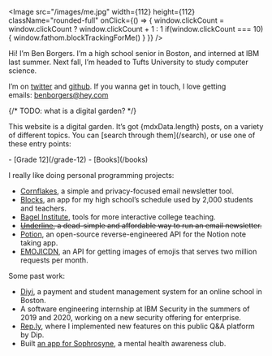 
<Image
    src="/images/me.jpg"
    width={112}
    height={112}
    className="rounded-full"
    onClick={() => {
        window.clickCount = window.clickCount ? window.clickCount + 1 : 1
        if(window.clickCount === 10) {
            window.fathom.blockTrackingForMe()
        }
    }}
/>

Hi! I’m Ben Borgers. I’m a high school senior in Boston, and interned at IBM last summer. Next fall, I’m headed to Tufts University to study computer science.

I’m on [twitter](https://twitter.com/benborgers) and [github](https://github.com/benborgers). If you wanna get in touch, I love getting emails: [benborgers@hey.com](mailto:benborgers@hey.com)

<div className="bg-gray-50 border border-gray-200 rounded-lg px-4">
    {/* TODO: what is a digital garden? */}
    <p>This website is a digital garden. It’s got {mdxData.length} posts, on a variety of different topics. You can [search through them](/search), or use one of these entry points:</p>
    - [Grade 12](/grade-12)
    - [Books](/books)
</div>

I really like doing personal programming projects:

- [Cornflakes](https://cornflakes.app/), a simple and privacy-focused email newsletter tool.
- [Blocks](https://blocks.elk.sh/), an app for my high school’s schedule used by 2,000 students and teachers.
- [Bagel Institute](https://bagel.institute/), tools for more interactive college teaching.
- <strike>[Underline](https://underline.email/), a dead-simple and affordable way to run an email newsletter.</strike>
- [Potion](https://github.com/benborgers/potion), an open-source reverse-engineered API for the Notion note taking app.
- [EMOJICDN](https://emojicdn.elk.sh/), an API for getting images of emojis that serves two million requests per month.

Some past work:

- [Diyi](https://diyiboston.com/), a payment and student management system for an online school in Boston.
- A software engineering internship at IBM Security in the summers of 2019 and 2020, working on a new security offering for enterprise.
- [Rep.ly](https://rep.ly/), where I implemented new features on this public Q&A platform by Dip.
- Built [an app for Sophrosyne](https://sophrosyne.now.sh/), a mental health awareness club.
